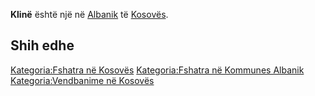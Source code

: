 {{Fshat në 
 | Emri                = Klinë
 | EmriAlt                = 
 | NAME_SHORT_FORM=      
 | NAME_GENERIC=      
 | NAME_SORT_NAME_RO=      KLINE
 | FULL_NAME_RO = Klinë
 | FULL_NAME_ND_RO=Kline
 | SORT_NAME_RG=KLINE
 | FULL_NAME_RG=Klinë
 | FULL_NAME_ND_RG=Kline
 | SRP_NAME_SHORT_FORM=      
 | SRP_NAME_GENERIC=      
 | SRP_NAME_SORT_NAME_RO=      
 | SRP_FULL_NAME_RO = 
 | SRP_FULL_NAME_ND_RO=
 | SRP_SORT_NAME_RG=
 | SRP_FULL_NAME_RG=
 | SRP_FULL_NAME_ND_RG=
 | Emri (Rasa dhanore) = 
 | Figura              = 
 | Shteti              = Kosovo
 | Komuna              = Albanik
 | Kodi postar         = 
 | Sipërfaqja          = 

 | Popullsia           = 

 | Regj. i popullsisë  = 
 | Dend. e popullsisë  = 
 | Faqja zyrtare       = 
 <!--- Koordinatat ----> 
 | Gjerësia            = 42.621667
 | Gjatësia            = 20.577778
 | Lartësia            = 
}}
'''Klinë''' është një [[]] në [[Albanik]] të [[Kosovës]].

<!-- == Gjeografia == -->
<!-- == Historia == -->
<!-- == Demografia == -->
== Shih edhe ==
{{Komuna Albanik}}
{{Kosovo-Administrata-Cung}}

[[Kategoria:Fshatra në Kosovës]]
[[Kategoria:Fshatra në Kommunes Albanik]]
[[Kategoria:Vendbanime në Kosovës]]